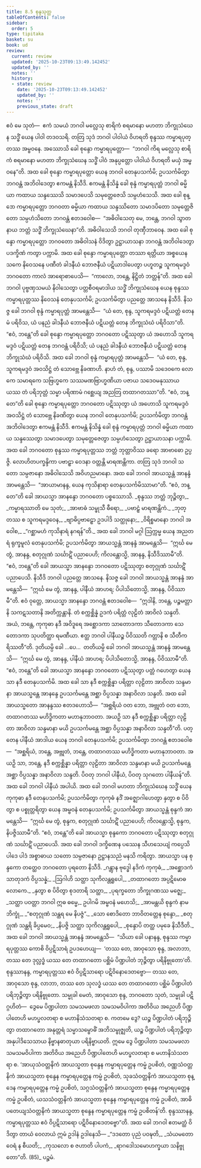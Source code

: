 ```yaml
---
title: 8.5 စုန္ဒသုတ္တ
tableOfContents: false
sidebar:
  order: 5
type: tipitaka
basket: su
book: ud
review:
  current: review
  updated: '2025-10-23T09:13:49.142452'
  updated_by: ''
  notes: ''
  history:
  - state: review
    date: '2025-10-23T09:13:49.142452'
    updated_by: ''
    notes: ''
    previous_state: draft
---
```



<ReviewStatus review={frontmatter.review} showDetails={true} />

<HypothesisAnnotation frontmatter={frontmatter} />

<DynamicBreadcrumb />

<Division number="75" book="ud" e="ch" v="18" p="179">

<Paragraph number="677" book="ud">
ဧဝံ မေ သုတံ—  ဧကံ သမယံ ဘဂဝါ မလ္လေသု စာရိကံ စရမာနော မဟတာ ဘိက္ခုသံဃေန သဒ္ဓိံ ယေန ပါဝါ တဒဝသရိ. တတြ သုဒံ ဘဂဝါ ပါဝါယံ ဝိဟရတိ စုန္ဒဿ ကမ္မာရပုတ္တဿ အမ္ဗဝနေ.
</Paragraph>

<Paragraph number="678" book="ud">
အဿောသိ ခေါ စုန္ဒော ကမ္မာရပုတ္တော—  “ဘဂဝါ ကိရ မလ္လေသု စာရိကံ စရမာနော မဟတာ ဘိက္ခုသံဃေန သဒ္ဓိံ ပါဝံ အနုပ္ပတ္တော ပါဝါယံ ဝိဟရတိ မယှံ အမ္ဗဝနေ”တိ. အထ ခေါ စုန္ဒော ကမ္မာရပုတ္တော ယေန ဘဂဝါ တေနုပသင်္ကမိ; ဥပသင်္ကမိတွာ ဘဂဝန္တံ အဘိဝါဒေတွာ ဧကမန္တံ နိသီဒိ. ဧကမန္တံ နိသိန္နံ ခေါ စုန္ဒံ ကမ္မာရပုတ္တံ ဘဂဝါ ဓမ္မိယာ ကထာယ သန္ဒဿေသိ သမာဒပေသိ သမုတ္တေဇေသိ သမ္ပဟံသေသိ. အထ ခေါ စုန္ဒော ကမ္မာရပုတ္တော ဘဂဝတာ ဓမ္မိယာ ကထာယ သန္ဒဿိတော သမာဒပိတော သမုတ္တေဇိတော သမ္ပဟံသိတော ဘဂဝန္တံ ဧတဒဝေါစ—  “အဓိဝါသေတု မေ, ဘန္တေ, ဘဂဝါ သွာတနာယ ဘတ္တံ သဒ္ဓိံ ဘိက္ခုသံဃေနာ”တိ. အဓိဝါသေသိ ဘဂဝါ တုဏှီဘာဝေန.
</Paragraph>

<Paragraph number="679" book="ud">
အထ ခေါ စုန္ဒော ကမ္မာရပုတ္တော ဘဂဝတော အဓိဝါသနံ ဝိဒိတွာ ဥဋ္ဌာယာသနာ ဘဂဝန္တံ အဘိဝါဒေတွာ ပဒက္ခိဏံ ကတွာ ပက္ကာမိ. အထ ခေါ စုန္ဒော ကမ္မာရပုတ္တော တဿာ ရတ္တိယာ အစ္စယေန သကေ နိဝေသနေ ပဏီတံ ခါဒနီယံ ဘောဇနီယံ ပဋိယာဒါပေတွာ ပဟူတဉ္စ သူကရမဒ္ဒဝံ ဘဂဝတော ကာလံ အာရောစာပေသိ—  “ကာလော, ဘန္တေ, နိဋ္ဌိတံ ဘတ္တန်”တိ.
</Paragraph>

<Paragraph number="680" book="ud">
အထ ခေါ ဘဂဝါ ပုဗ္ဗဏှသမယံ နိဝါသေတွာ ပတ္တစီဝရမာဒါယ သဒ္ဓိံ ဘိက္ခုသံဃေန ယေန စုန္ဒဿ ကမ္မာရပုတ္တဿ နိဝေသနံ တေနုပသင်္ကမိ; ဥပသင်္ကမိတွာ ပညတ္တေ အာသနေ နိသီဒိ. နိသဇ္ဇ ခေါ ဘဂဝါ စုန္ဒံ ကမ္မာရပုတ္တံ အာမန္တေသိ—  “ယံ တေ, စုန္ဒ, သူကရမဒ္ဒဝံ ပဋိယတ္တံ တေန မံ ပရိဝိသ, ယံ ပနညံ ခါဒနီယံ ဘောဇနီယံ ပဋိယတ္တံ တေန ဘိက္ခုသံဃံ ပရိဝိသာ”တိ. “ဧဝံ, ဘန္တေ”တိ ခေါ စုန္ဒော ကမ္မာရပုတ္တော ဘဂဝတော ပဋိဿုတွာ ယံ အဟောသိ သူကရမဒ္ဒဝံ ပဋိယတ္တံ တေန ဘဂဝန္တံ ပရိဝိသိ; ယံ ပနညံ ခါဒနီယံ ဘောဇနီယံ ပဋိယတ္တံ တေန ဘိက္ခုသံဃံ ပရိဝိသိ.
</Paragraph>

<Paragraph number="681" book="ud">
အထ ခေါ ဘဂဝါ စုန္ဒံ ကမ္မာရပုတ္တံ အာမန္တေသိ—  “ယံ တေ, စုန္ဒ, သူကရမဒ္ဒဝံ အဝသိဋ္ဌံ တံ သောဗ္ဘေ နိခဏာဟိ. နာဟံ တံ, စုန္ဒ, ပဿာမိ သဒေဝကေ လောကေ သမာရကေ သဗြဟ္မကေ သဿမဏဗြာဟ္မဏိယာ ပဇာယ သဒေဝမနုဿာယ ယဿ တံ ပရိဘုတ္တံ သမ္မာ ပရိဏာမံ ဂစ္ဆေယျ အညတြ တထာဂတဿာ”တိ. “ဧဝံ, ဘန္တေ”တိ ခေါ စုန္ဒော ကမ္မာရပုတ္တော ဘဂဝတော ပဋိဿုတွာ ယံ အဟောသိ သူကရမဒ္ဒဝံ အဝသိဋ္ဌံ တံ သောဗ္ဘေ နိခဏိတွာ ယေန ဘဂဝါ တေနုပသင်္ကမိ; ဥပသင်္ကမိတွာ ဘဂဝန္တံ အဘိဝါဒေတွာ ဧကမန္တံ နိသီဒိ. ဧကမန္တံ နိသိန္နံ ခေါ စုန္ဒံ ကမ္မာရပုတ္တံ ဘဂဝါ ဓမ္မိယာ ကထာယ သန္ဒဿေတွာ သမာဒပေတွာ သမုတ္တေဇေတွာ သမ္ပဟံသေတွာ ဥဋ္ဌာယာသနာ ပက္ကာမိ.
</Paragraph>

<Paragraph number="682" book="ud">
အထ ခေါ ဘဂဝတော စုန္ဒဿ ကမ္မာရပုတ္တဿ ဘတ္တံ ဘုတ္တာဝိဿ ခရော အာဗာဓော ဥပ္ပဇ္ဇိ. လောဟိတပက္ခန္ဒိကာ ပဗာဠှာ ဝေဒနာ ဝတ္တန္တိ မာရဏန္တိကာ. တတြ သုဒံ ဘဂဝါ သတော သမ္ပဇာနော အဓိဝါသေသိ အဝိဟညမာနော.
</Paragraph>

<Paragraph number="683" book="ud">
အထ ခေါ ဘဂဝါ အာယသ္မန္တံ အာနန္ဒံ အာမန္တေသိ—  “အာယာမာနန္ဒ, ယေန ကုသိနာရာ တေနုပသင်္ကမိဿာမာ”တိ. “ဧဝံ, ဘန္တေ”တိ ခေါ အာယသ္မာ အာနန္ဒော ဘဂဝတော ပစ္စဿောသိ.
</Paragraph>

<Paragraph number="684" type="verses" book="ud">
_စုန္ဒဿ ဘတ္တံ ဘုဉ္ဇိတွာ,_  
_ကမ္မာရဿာတိ မေ သုတံ;_  
_အာဗာဓံ သမ္ဖုသီ ဓီရော,_  
_ပဗာဠှံ မာရဏန္တိကံ._  

</Paragraph>

<Paragraph number="685" type="verses" book="ud">
_ဘုတ္တဿ စ သူကရမဒ္ဒဝေန,_  
_ဗျာဓိပ္ပဗာဠှော ဥဒပါဒိ သတ္ထုနော;_  
_ဝိရိစ္စမာနော ဘဂဝါ အဝေါစ,_  
_“ဂစ္ဆာမဟံ ကုသိနာရံ နဂရန်”တိ._  

</Paragraph>

<Paragraph number="686" book="ud">
အထ ခေါ ဘဂဝါ မဂ္ဂါ ဩက္ကမ္မ ယေန အညတရံ ရုက္ခမူလံ တေနုပသင်္ကမိ; ဥပသင်္ကမိတွာ အာယသ္မန္တံ အာနန္ဒံ အာမန္တေသိ—  “ဣင်္ဃ မေ တွံ, အာနန္ဒ, စတုဂ္ဂုဏံ သင်္ဃာဋိံ ပညာပေဟိ; ကိလန္တောသ္မိ, အာနန္ဒ, နိသီဒိဿာမီ”တိ. “ဧဝံ, ဘန္တေ”တိ ခေါ အာယသ္မာ အာနန္ဒော ဘဂဝတော ပဋိဿုတွာ စတုဂ္ဂုဏံ သင်္ဃာဋိံ ပညာပေသိ. နိသီဒိ ဘဂဝါ ပညတ္တေ အာသနေ. နိသဇ္ဇ ခေါ ဘဂဝါ အာယသ္မန္တံ အာနန္ဒံ အာမန္တေသိ—  “ဣင်္ဃ မေ တွံ, အာနန္ဒ, ပါနီယံ အာဟရ; ပိပါသိတောသ္မိ, အာနန္ဒ, ပိဝိဿာမီ”တိ.
</Paragraph>

<Paragraph number="687" book="ud">
ဧဝံ ဝုတ္တေ, အာယသ္မာ အာနန္ဒော ဘဂဝန္တံ ဧတဒဝေါစ—  “ဣဒါနိ, ဘန္တေ, ပဉ္စမတ္တာနိ သကဋသတာနိ အတိက္ကန္တာနိ. တံ စက္ကစ္ဆိန္နံ ဥဒကံ ပရိတ္တံ လုဠိတံ အာဝိလံ သန္ဒတိ. အယံ, ဘန္တေ, ကုကုဓာ နဒီ အဝိဒူရေ အစ္ဆောဒကာ သာတောဒကာ သီတောဒကာ သေတောဒကာ သုပတိတ္ထာ ရမဏီယာ. ဧတ္ထ ဘဂဝါ ပါနီယဉ္စ ပိဝိဿတိ ဂတ္တာနိ စ သီတီကရိဿတီ”တိ.
</Paragraph>

<Paragraph number="688" book="ud">
ဒုတိယမ္ပိ ခေါ …ပေ…  တတိယမ္ပိ ခေါ ဘဂဝါ အာယသ္မန္တံ အာနန္ဒံ အာမန္တေသိ—  “ဣင်္ဃ မေ တွံ, အာနန္ဒ, ပါနီယံ အာဟရ; ပိပါသိတောသ္မိ, အာနန္ဒ, ပိဝိဿာမီ”တိ. “ဧဝံ, ဘန္တေ”တိ ခေါ အာယသ္မာ အာနန္ဒော ဘဂဝတော ပဋိဿုတွာ ပတ္တံ ဂဟေတွာ ယေန သာ နဒီ တေနုပသင်္ကမိ. အထ ခေါ သာ နဒီ စက္ကစ္ဆိန္နာ ပရိတ္တာ လုဠိတာ အာဝိလာ သန္ဒမာနာ အာယသ္မန္တေ အာနန္ဒေ ဥပသင်္ကမန္တေ အစ္ဆာ ဝိပ္ပသန္နာ အနာဝိလာ သန္ဒတိ.
</Paragraph>

<Paragraph number="689" book="ud">
အထ ခေါ အာယသ္မတော အာနန္ဒဿ ဧတဒဟောသိ—  “အစ္ဆရိယံ ဝတ ဘော, အဗ္ဘုတံ ဝတ ဘော, တထာဂတဿ မဟိဒ္ဓိကတာ မဟာနုဘာဝတာ. အယဉှိ သာ နဒီ စက္ကစ္ဆိန္နာ ပရိတ္တာ လုဠိတာ အာဝိလာ သန္ဒမာနာ မယိ ဥပသင်္ကမန္တေ အစ္ဆာ ဝိပ္ပသန္နာ အနာဝိလာ သန္ဒတီ”တိ. ပတ္တေန ပါနီယံ အာဒါယ ယေန ဘဂဝါ တေနုပသင်္ကမိ; ဥပသင်္ကမိတွာ ဘဂဝန္တံ ဧတဒဝေါစ—  “အစ္ဆရိယံ, ဘန္တေ, အဗ္ဘုတံ, ဘန္တေ, တထာဂတဿ မဟိဒ္ဓိကတာ မဟာနုဘာဝတာ. အယဉှိ သာ, ဘန္တေ, နဒီ စက္ကစ္ဆိန္နာ ပရိတ္တာ လုဠိတာ အာဝိလာ သန္ဒမာနာ မယိ ဥပသင်္ကမန္တေ အစ္ဆာ ဝိပ္ပသန္နာ အနာဝိလာ သန္ဒတိ. ပိဝတု ဘဂဝါ ပါနီယံ, ပိဝတု သုဂတော ပါနီယန်”တိ.
</Paragraph>

<Paragraph number="690" book="ud">
အထ ခေါ ဘဂဝါ ပါနီယံ အပါယိ. အထ ခေါ ဘဂဝါ မဟတာ ဘိက္ခုသံဃေန သဒ္ဓိံ ယေန ကုကုဓာ နဒီ တေနုပသင်္ကမိ; ဥပသင်္ကမိတွာ ကုကုဓံ နဒိံ အဇ္ဈောဂါဟေတွာ နှတွာ စ ပိဝိတွာ စ ပစ္စုတ္တရိတွာ ယေန အမ္ဗဝနံ တေနုပသင်္ကမိ; ဥပသင်္ကမိတွာ အာယသ္မန္တံ စုန္ဒကံ အာမန္တေသိ—  “ဣင်္ဃ မေ တွံ, စုန္ဒက, စတုဂ္ဂုဏံ သင်္ဃာဋိံ ပညာပေဟိ; ကိလန္တောသ္မိ, စုန္ဒက, နိပဇ္ဇိဿာမီ”တိ.
</Paragraph>

<Paragraph number="691" book="ud">
“ဧဝံ, ဘန္တေ”တိ ခေါ အာယသ္မာ စုန္ဒကော ဘဂဝတော ပဋိဿုတွာ စတုဂ္ဂုဏံ သင်္ဃာဋိံ ပညာပေသိ. အထ ခေါ ဘဂဝါ ဒက္ခိဏေန ပဿေန သီဟသေယျံ ကပ္ပေသိ ပါဒေ ပါဒံ အစ္စာဓာယ သတော သမ္ပဇာနော ဥဋ္ဌာနသညံ မနသိ ကရိတွာ. အာယသ္မာ ပန စုန္ဒကော တတ္ထေဝ ဘဂဝတော ပုရတော နိသီဒိ.
</Paragraph>

<Paragraph number="692" type="verses" book="ud">
_ဂန္တွာန ဗုဒ္ဓေါ နဒိကံ ကုကုဓံ,_  
_အစ္ဆောဒကံ သာတုဒကံ ဝိပ္ပသန္နံ;_  
_ဩဂါဟိ သတ္ထာ သုကိလန္တရူပေါ,_  
_တထာဂတော အပ္ပဋိမောဓ လောကေ._  

</Paragraph>

<Paragraph number="693" type="verses" book="ud">
_နှတွာ စ ပိဝိတွာ စုဒတာရိ သတ္ထာ,_  
_ပုရက္ခတော ဘိက္ခုဂဏဿ မဇ္ဈေ;_  
_သတ္ထာ ပဝတ္တာ ဘဂဝါ ဣဓ ဓမ္မေ,_  
ဥပါဂမိ အမ္ဗဝနံ မဟေသိ;_  
_အာမန္တယိ စုန္ဒကံ နာမ ဘိက္ခုံ,_  
_“စတုဂ္ဂုဏံ သန္ထရ မေ နိပဇ္ဇံ”._  

</Paragraph>

<Paragraph number="694" type="verses" book="ud">
_သော စောဒိတော ဘာဝိတတ္တေန စုန္ဒော,_  
_စတုဂ္ဂုဏံ သန္ထရိ ခိပ္ပမေဝ;_  
_နိပဇ္ဇိ သတ္ထာ သုကိလန္တရူပေါ,_  
_စုန္ဒောပိ တတ္ထ ပမုခေ နိသီဒီတိ._  

</Paragraph>

<Paragraph number="695" book="ud">
အထ ခေါ ဘဂဝါ အာယသ္မန္တံ အာနန္ဒံ အာမန္တေသိ—  “သိယာ ခေါ ပနာနန္ဒ, စုန္ဒဿ ကမ္မာရပုတ္တဿ ကောစိ ဝိပ္ပဋိသာရံ ဥပဒဟေယျ—  ‘တဿ တေ, အာဝုသော စုန္ဒ, အလာဘာ, တဿ တေ ဒုလ္လဒ္ဓံ ယဿ တေ တထာဂတော ပစ္ဆိမံ ပိဏ္ဍပါတံ ဘုဉ္ဇိတွာ ပရိနိဗ္ဗုတော’တိ. စုန္ဒဿာနန္ဒ, ကမ္မာရပုတ္တဿ ဧဝံ ဝိပ္ပဋိသာရော ပဋိဝိနောဒေတဗ္ဗော—
</Paragraph>

<Paragraph number="696" book="ud">
တဿ တေ, အာဝုသော စုန္ဒ, လာဘာ, တဿ တေ သုလဒ္ဓံ ယဿ တေ တထာဂတော ပစ္ဆိမံ ပိဏ္ဍပါတံ ပရိဘုဉ္ဇိတွာ ပရိနိဗ္ဗုတော. သမ္မုခါ မေတံ, အာဝုသော စုန္ဒ, ဘဂဝတော သုတံ, သမ္မုခါ ပဋိဂ္ဂဟိတံ—  ဒွေမေ ပိဏ္ဍပါတာ သမသမဖလာ သမသမဝိပါကာ အတိဝိယ အညေဟိ ပိဏ္ဍပါတေဟိ မဟပ္ဖလတရာ စ မဟာနိသံသတရာ စ. ကတမေ ဒွေ? ယဉ္စ ပိဏ္ဍပါတံ ပရိဘုဉ္ဇိတွာ တထာဂတော အနုတ္တရံ သမ္မာသမ္ဗောဓိံ အဘိသမ္ဗုဇ္ဈတိ, ယဉ္စ ပိဏ္ဍပါတံ ပရိဘုဉ္ဇိတွာ အနုပါဒိသေသာယ နိဗ္ဗာနဓာတုယာ ပရိနိဗ္ဗာယတိ. ဣမေ ဒွေ ပိဏ္ဍပါတာ သမသမဖလာ သမသမဝိပါကာ အတိဝိယ အညေဟိ ပိဏ္ဍပါတေဟိ မဟပ္ဖလတရာ စ မဟာနိသံသတရာ စ.
</Paragraph>

<Paragraph number="697" book="ud">
‘အာယုသံဝတ္တနိကံ အာယသ္မတာ စုန္ဒေန ကမ္မာရပုတ္တေန ကမ္မံ ဥပစိတံ, ဝဏ္ဏသံဝတ္တနိကံ အာယသ္မတာ စုန္ဒေန ကမ္မာရပုတ္တေန ကမ္မံ ဥပစိတံ, သုခသံဝတ္တနိကံ အာယသ္မတာ စုန္ဒေန ကမ္မာရပုတ္တေန ကမ္မံ ဥပစိတံ, သဂ္ဂသံဝတ္တနိကံ အာယသ္မတာ စုန္ဒေန ကမ္မာရပုတ္တေန ကမ္မံ ဥပစိတံ, ယသသံဝတ္တနိကံ အာယသ္မတာ စုန္ဒေန ကမ္မာရပုတ္တေန ကမ္မံ ဥပစိတံ, အာဓိပတေယျသံဝတ္တနိကံ အာယသ္မတာ စုန္ဒေန ကမ္မာရပုတ္တေန ကမ္မံ ဥပစိတန်’တိ. စုန္ဒဿာနန္ဒ, ကမ္မာရပုတ္တဿ ဧဝံ ဝိပ္ပဋိသာရော ပဋိဝိနောဒေတဗ္ဗော”တိ.
</Paragraph>

<Paragraph number="698" book="ud">
အထ ခေါ ဘဂဝါ ဧတမတ္ထံ ဝိဒိတွာ တာယံ ဝေလာယံ ဣမံ ဥဒါနံ ဥဒါနေသိ—
</Paragraph>

<Paragraph number="699" type="verses" book="ud">
_“ဒဒတော ပုညံ ပဝဍ္ဎတိ,_  
_သံယမတော ဝေရံ န စီယတိ;_  
_ကုသလော စ ဇဟာတိ ပါပကံ,_  
_ရာဂဒေါသမောဟက္ခယာ သနိဗ္ဗုတော”တိ. (85)_  


</Paragraph>
</Division>

<Paragraph number="700" type="center" book="ud">
ပဉ္စမံ.
</Paragraph>